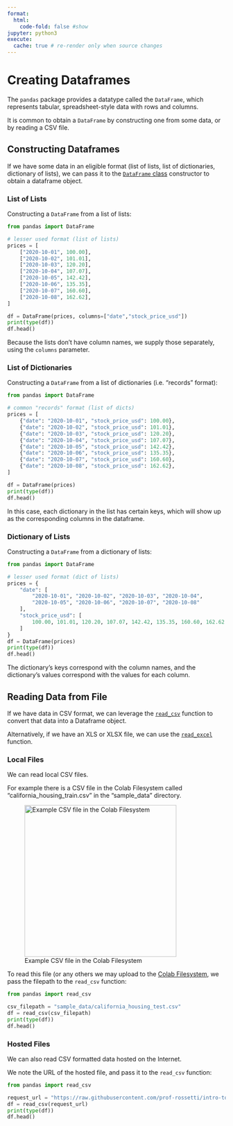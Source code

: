```yaml
---
format:
  html:
    code-fold: false #show
jupyter: python3
execute:
  cache: true # re-render only when source changes
---
```


# Creating Dataframes

The `pandas` package provides a datatype called the `DataFrame`, which represents tabular, spreadsheet-style data with rows and columns.

It is common to obtain a `DataFrame` by constructing one from some data, or by reading a CSV file.

## Constructing Dataframes

If we have some data in an eligible format (list of lists, list of dictionaries, dictionary of lists), we can pass it to the [`DataFrame` class](https://pandas.pydata.org/docs/reference/api/pandas.DataFrame.html) constructor to obtain a dataframe object.

### List of Lists

Constructing a `DataFrame` from a list of lists:

```python
from pandas import DataFrame

# lesser used format (list of lists)
prices = [
    ["2020-10-01", 100.00],
    ["2020-10-02", 101.01],
    ["2020-10-03", 120.20],
    ["2020-10-04", 107.07],
    ["2020-10-05", 142.42],
    ["2020-10-06", 135.35],
    ["2020-10-07", 160.60],
    ["2020-10-08", 162.62],
]

df = DataFrame(prices, columns=["date","stock_price_usd"])
print(type(df))
df.head()
```

Because the lists don't have column names, we supply those separately, using the `columns` parameter.

### List of Dictionaries

Constructing a `DataFrame` from a list of dictionaries (i.e. "records" format):


```python
from pandas import DataFrame

# common "records" format (list of dicts)
prices = [
    {"date": "2020-10-01", "stock_price_usd": 100.00},
    {"date": "2020-10-02", "stock_price_usd": 101.01},
    {"date": "2020-10-03", "stock_price_usd": 120.20},
    {"date": "2020-10-04", "stock_price_usd": 107.07},
    {"date": "2020-10-05", "stock_price_usd": 142.42},
    {"date": "2020-10-06", "stock_price_usd": 135.35},
    {"date": "2020-10-07", "stock_price_usd": 160.60},
    {"date": "2020-10-08", "stock_price_usd": 162.62},
]

df = DataFrame(prices)
print(type(df))
df.head()
```

In this case, each dictionary in the list has certain keys, which will show up as the corresponding columns in the dataframe.

### Dictionary of Lists

Constructing a `DataFrame` from a dictionary of lists:


```python
from pandas import DataFrame

# lesser used format (dict of lists)
prices = {
    "date": [
        "2020-10-01", "2020-10-02", "2020-10-03", "2020-10-04",
        "2020-10-05", "2020-10-06", "2020-10-07", "2020-10-08"
    ],
    "stock_price_usd": [
        100.00, 101.01, 120.20, 107.07, 142.42, 135.35, 160.60, 162.62
    ]
}
df = DataFrame(prices)
print(type(df))
df.head()
```

The dictionary's keys correspond with the column names, and the dictionary's values correspond with the values for each column.

## Reading Data from File

If we have data in CSV format, we can leverage the [`read_csv`](https://pandas.pydata.org/docs/reference/api/pandas.read_csv.html) function to convert that data into a Dataframe object.

Alternatively, if we have an XLS or XLSX file, we can use the [`read_excel`](https://pandas.pydata.org/docs/reference/api/pandas.read_excel.html) function.

### Local Files

We can read local CSV files.

For example there is a CSV file in the Colab Filesystem called "california_housing_train.csv" in the "sample_data" directory.

![Example CSV file in the Colab Filesystem](../../images/colab-sample-data-file.png){height=350}

To read this file (or any others we may upload to the [Colab Filesystem](https://prof-rossetti.github.io/intro-software-dev-python-book/notes/dev-tools/google-colab/filesystem.html), we pass the filepath to the `read_csv` function:

```python
from pandas import read_csv

csv_filepath = "sample_data/california_housing_test.csv"
df = read_csv(csv_filepath)
print(type(df))
df.head()
```




### Hosted Files

We can also read CSV formatted data hosted on the Internet.

We note the URL of the hosted file, and pass it to the `read_csv` function:

```python
from pandas import read_csv

request_url = "https://raw.githubusercontent.com/prof-rossetti/intro-to-python/main/data/daily_adjusted_nflx.csv"
df = read_csv(request_url)
print(type(df))
df.head()
```
